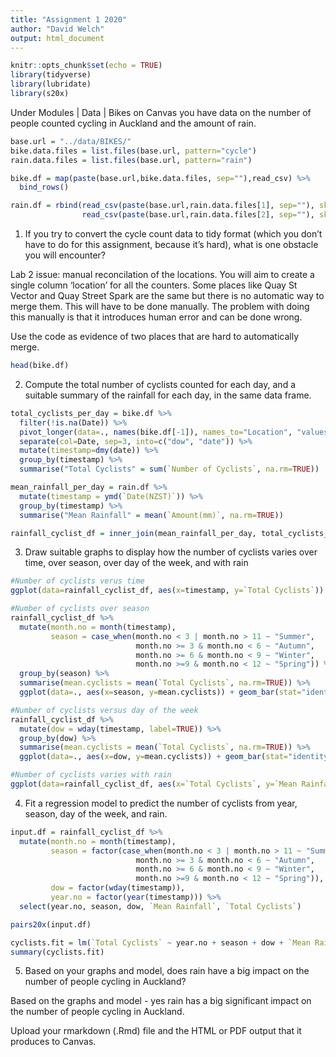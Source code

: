 ```yaml
---
title: "Assignment 1 2020"
author: "David Welch"
output: html_document
---
```


```r
knitr::opts_chunk$set(echo = TRUE)
library(tidyverse)
library(lubridate)
library(s20x)
```

Under Modules | Data | Bikes on Canvas you have data on the number of people counted cycling in Auckland and the amount of rain. 
```r
base.url = "../data/BIKES/"
bike.data.files = list.files(base.url, pattern="cycle")
rain.data.files = list.files(base.url, pattern="rain")

bike.df = map(paste(base.url,bike.data.files, sep=""),read_csv) %>%
  bind_rows() 

rain.df = rbind(read_csv(paste(base.url,rain.data.files[1], sep=""), skip=9),
                read_csv(paste(base.url,rain.data.files[2], sep=""), skip=9))
```

1.  If you try to convert the cycle count data to tidy format (which you don't have to do for this assignment, because it's hard), what is one obstacle you will encounter?

Lab 2 issue: manual reconcilation of the locations. You will aim to create a single column 'location' for all the counters. Some places like Quay St Vector and Quay Street Spark are the same but there is no automatic way to merge them. This will have to be done manually. The problem with doing this manually is that it introduces human error and can be done wrong.

Use the code as evidence of two places that are hard to automatically merge. 
```r
head(bike.df)
```

2. Compute the total number of cyclists counted for each day, and a suitable summary of the rainfall for each day, in the same data frame.
```r
total_cyclists_per_day = bike.df %>%
  filter(!is.na(Date)) %>%
  pivot_longer(data=., names(bike.df[-1]), names_to="Location", "values_to"="Number of Cyclists")  %>%
  separate(col=Date, sep=3, into=c("dow", "date")) %>%
  mutate(timestamp=dmy(date)) %>%
  group_by(timestamp) %>%
  summarise("Total Cyclists" = sum(`Number of Cyclists`, na.rm=TRUE))

mean_rainfall_per_day = rain.df %>%
  mutate(timestamp = ymd(`Date(NZST)`)) %>%
  group_by(timestamp) %>%
  summarise("Mean Rainfall" = mean(`Amount(mm)`, na.rm=TRUE))

rainfall_cyclist_df = inner_join(mean_rainfall_per_day, total_cyclists_per_day, by="timestamp")
```

3. Draw suitable graphs to display how the number of cyclists varies over time, over season, over day of the week, and with rain
```r
#Number of cyclists verus time
ggplot(data=rainfall_cyclist_df, aes(x=timestamp, y=`Total Cyclists`)) + geom_line()

#Number of cyclists over season
rainfall_cyclist_df %>%
  mutate(month.no = month(timestamp),
         season = case_when(month.no < 3 | month.no > 11 ~ "Summer",
                            month.no >= 3 & month.no < 6 ~ "Autumn",
                            month.no >= 6 & month.no < 9 ~ "Winter",
                            month.no >=9 & month.no < 12 ~ "Spring")) %>%
  group_by(season) %>%
  summarise(mean.cyclists = mean(`Total Cyclists`, na.rm=TRUE)) %>%
  ggplot(data=., aes(x=season, y=mean.cyclists)) + geom_bar(stat="identity")

#Number of cyclists versus day of the week
rainfall_cyclist_df %>%
  mutate(dow = wday(timestamp, label=TRUE)) %>%
  group_by(dow) %>%
  summarise(mean.cyclists = mean(`Total Cyclists`, na.rm=TRUE)) %>%
  ggplot(data=., aes(x=dow, y=mean.cyclists)) + geom_bar(stat="identity")

#Number of cyclists varies with rain
ggplot(data=rainfall_cyclist_df, aes(x=`Total Cyclists`, y=`Mean Rainfall`)) + geom_point()

```

4. Fit a regression model to predict the number of cyclists from year, season, day of the week, and rain. 

```r
input.df = rainfall_cyclist_df %>%
  mutate(month.no = month(timestamp),
         season = factor(case_when(month.no < 3 | month.no > 11 ~ "Summer",
                            month.no >= 3 & month.no < 6 ~ "Autumn",
                            month.no >= 6 & month.no < 9 ~ "Winter",
                            month.no >=9 & month.no < 12 ~ "Spring")),
         dow = factor(wday(timestamp)),
         year.no = factor(year(timestamp))) %>%
  select(year.no, season, dow, `Mean Rainfall`, `Total Cyclists`)

pairs20x(input.df) 

cyclists.fit = lm(`Total Cyclists` ~ year.no + season + dow + `Mean Rainfall`, data=input.df)
summary(cyclists.fit)
```

5. Based on your graphs and model, does rain have a big impact on the number of people cycling in Auckland?

Based on the graphs and model - yes rain has a big significant impact on the number of people cycling in Auckland. 
 

Upload your rmarkdown (.Rmd) file and the HTML or PDF output that it produces to Canvas. 